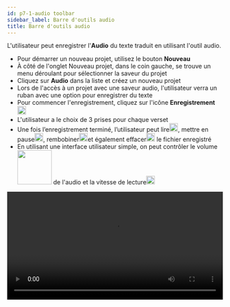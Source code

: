 ```yaml
---
id: p7-1-audio toolbar
sidebar_label: Barre d'outils audio
title: Barre d'outils audio
---
```


L'utilisateur peut enregistrer l'**Audio** du texte traduit en utilisant l'outil audio.

-   Pour démarrer un nouveau projet, utilisez le bouton **Nouveau**
-   À côté de l'onglet Nouveau projet, dans le coin gauche, se trouve un menu déroulant pour sélectionner la saveur du projet
-   Cliquez sur **Audio** dans la liste et créez un nouveau projet
-   Lors de l'accès à un projet avec une saveur audio, l'utilisateur verra un ruban avec une option pour enregistrer du texte
-   Pour commencer l'enregistrement, cliquez sur l'icône **Enregistrement** <img src="/assets/record.png" width="20px" alt=""/>
-   L'utilisateur a le choix de 3 prises pour chaque verset
-   Une fois l’enregistrement terminé, l’utilisateur peut lire<img src="/assets/play.png" width="20px" alt=""/>, mettre en pause<img src="/assets/pause.png" width="20px" alt=""/>, rembobiner<img src="/assets/rewind.png" width="20px" alt=""/>et également effacer<img src="/assets/delete.png" width="20px" alt=""/> le fichier enregistré
-   En utilisant une interface utilisateur simple, on peut contrôler le volume<img src="/assets/volume.png" width="80px" alt=""/> de l'audio et la vitesse de lecture<img src="/assets/speed.png" width="20px" alt=""/>

<video controls src="/assets/Audio.mov" width="100%" type="video/mov"/>

**Barre d'outils d'enregistrement**

<img src="/assets/Audio.png"  width="1000px" alt="audio"/>

Pour démarrer l'enregistrement en mode **Audio**, l'utilisateur verra un ruban noir avec des outils pour aider à l'enregistrement

-   L'utilisateur peut contrôler la vitesse de lecture avec des paramètres deifferent **vitesse**
-   Les nouveaux enregistrements audio sont démarrés en cliquant sur **Enregistrement**
-   Après avoir cliqué sur le bouton d'enregistrement, il passera à un bouton de pause, cela permettra à l'utilisateur de mettre en pause pendant l'enregistrement
-   Le bouton **Stop** arrêtera complètement l'enregistrement
-   Un bouton **Rewind** permet à l'utilisateur de revenir en arrière dans la lecture audio et de passer en revue l'enregistrement 
-   Les boutons **Lecture/Pause** permettent à l'utilisateur de démarrer ou d'arrêter l'audio pendant la lecture
-   Le bouton **Supprimer** permet à l'utilisateur de supprimer la piste/verset audio sélectionné de leurs enregistrements 
-   **Volume** Le bouton de commande ajuste le niveau de volume de la lecture audio
-   Il permet à l'utilisateur d'augmenter ou de diminuer le son en cliquant sur le bouton **+** ou **-**
-   L'utilisateur a le choix de 3 prend **A B C** pour chaque verset, par doble-cliquer sur l'utilisateur peut sélectionner la meilleure prise pour une utilisation ultérieure 
-   La fonction de réglage permet à l'utilisateur de personnaliser le choix du microphone/casque selon ses préférences

**Comment supprimer l'audio d'un verset ?**

-   Aller au verset qui doit être supprimé
-   Cliquez sur **Prêter** qui doit être supprimé
-   Cliquez sur l'icône **Supprimer**

**Comment exporter le fichier audio ?**

-   Accéder à la liste des projets
-   Aller au projet que vous souhaitez exporter, puis cliquez sur la flèche pointant vers le bas pour voir un menu déroulant avec la description du projet et trois points
-   Cliquez sur les **trois points** pour voir un menu déroulant avec les options
    -   Modifier
    -   Exporter
    -   Archivé
-   Sélectionnez **Exporter** dans le menu
-   Une boîte de dialogue s'affiche. L'utilisateur peut choisir d'exporter le contenu sous forme de versets (par défaut), avec du texte (si disponible), dans le sens d'un chapitre ou du projet complet
-   Spécifiez le **chemin** où le fichier doit être exporté
-   Cliquez sur **Exporter** après avoir sélectionné l'option

<video controls src="/assets/export_audio.mov" width="100%" type="video/mov"/>
